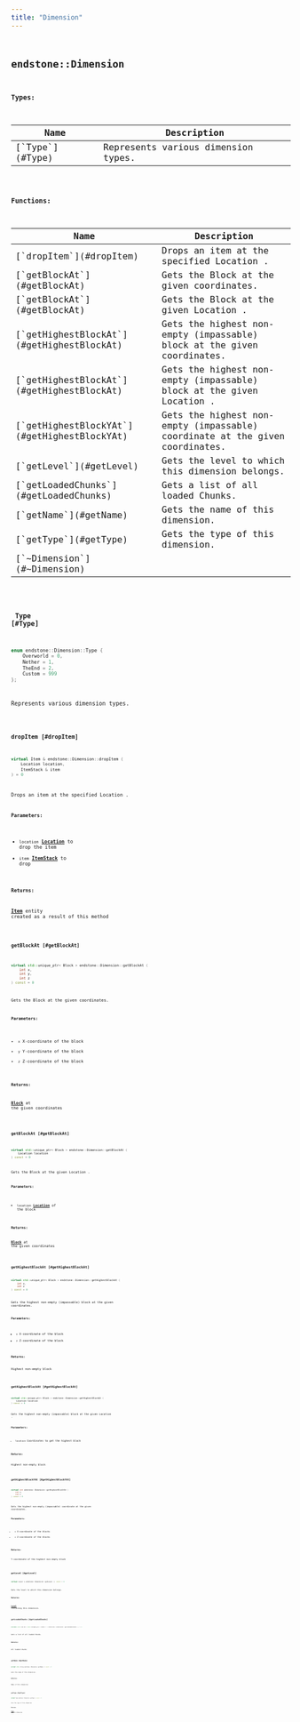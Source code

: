 ```yaml
---
title: "Dimension"
---
```


## <code className="doc-symbol doc-symbol-class"/> endstone::Dimension







**Types:**

<table>
<thead>
   <tr>
      <th>Name</th>
      <th>Description</th>
   </tr>
</thead>
<tbody>
<tr key="classendstone_1_1_dimension_1a5dbe2e9365112e8c0f883978fae1356b">
    <td>[`Type`](#Type)</td>
    <td>Represents various dimension types.</td>
</tr>
</tbody>
</table>









**Functions:**

<table>
<thead>
   <tr>
      <th>Name</th>
      <th>Description</th>
   </tr>
</thead>
<tbody>
<tr key="classendstone_1_1_dimension_1a2e5a4db170608345dac498ffd627ef6c">
    <td>[`dropItem`](#dropItem)</td>
    <td>Drops an item at the specified Location .</td>
</tr>
<tr key="classendstone_1_1_dimension_1a3dee0a686f00cf7c2c861a798ccf2346">
    <td>[`getBlockAt`](#getBlockAt)</td>
    <td>Gets the Block at the given coordinates.</td>
</tr>
<tr key="classendstone_1_1_dimension_1afd372293472494681775452163da7aed">
    <td>[`getBlockAt`](#getBlockAt)</td>
    <td>Gets the Block at the given Location .</td>
</tr>
<tr key="classendstone_1_1_dimension_1a59ce26e75b00ffc1b6a3dff6ab35331c">
    <td>[`getHighestBlockAt`](#getHighestBlockAt)</td>
    <td>Gets the highest non-empty (impassable) block at the given coordinates.</td>
</tr>
<tr key="classendstone_1_1_dimension_1aaf801dc0b5f2d696178b5770d7466d79">
    <td>[`getHighestBlockAt`](#getHighestBlockAt)</td>
    <td>Gets the highest non-empty (impassable) block at the given Location .</td>
</tr>
<tr key="classendstone_1_1_dimension_1a444efcebbf833e779384449f781a10c6">
    <td>[`getHighestBlockYAt`](#getHighestBlockYAt)</td>
    <td>Gets the highest non-empty (impassable) coordinate at the given coordinates.</td>
</tr>
<tr key="classendstone_1_1_dimension_1a541fd7f166a3d746dde92b57e4843f6a">
    <td>[`getLevel`](#getLevel)</td>
    <td>Gets the level to which this dimension belongs.</td>
</tr>
<tr key="classendstone_1_1_dimension_1a065a2b1242a809b89dd1502b2ad828b6">
    <td>[`getLoadedChunks`](#getLoadedChunks)</td>
    <td>Gets a list of all loaded Chunks.</td>
</tr>
<tr key="classendstone_1_1_dimension_1a3cd59f6145706ead47d173255a10a39d">
    <td>[`getName`](#getName)</td>
    <td>Gets the name of this dimension.</td>
</tr>
<tr key="classendstone_1_1_dimension_1a9d9baf77525291924f80c682cc3d012c">
    <td>[`getType`](#getType)</td>
    <td>Gets the type of this dimension.</td>
</tr>
<tr key="classendstone_1_1_dimension_1a24406b7020898c1be0ce62e57ffce62d">
    <td>[`~Dimension`](#~Dimension)</td>
    <td></td>
</tr>
</tbody>
</table>

### <code className="doc-symbol doc-symbol-enum"/> Type [#Type]

```cpp
enum endstone::Dimension::Type {
    Overworld = 0,
    Nether = 1,
    TheEnd = 2,
    Custom = 999
};
```

Represents various dimension types.

### <code className="doc-symbol doc-symbol-function"/> dropItem [#dropItem]

```cpp
virtual Item & endstone::Dimension::dropItem (
    Location location,
    ItemStack & item
) = 0
```

Drops an item at the specified Location .



**Parameters:**


* `location` [**Location**](classendstone_1_1_location.md) to drop the item 
* `item` [**ItemStack**](classendstone_1_1_item_stack.md) to drop



**Returns:**

[**Item**](classendstone_1_1_item.md) entity created as a result of this method 





        
### <code className="doc-symbol doc-symbol-function"/> getBlockAt [#getBlockAt]

```cpp
virtual std::unique_ptr< Block > endstone::Dimension::getBlockAt (
    int x,
    int y,
    int z
) const = 0
```

Gets the Block at the given coordinates.



**Parameters:**


* `x` X-coordinate of the block 
* `y` Y-coordinate of the block 
* `z` Z-coordinate of the block 



**Returns:**

[**Block**](classendstone_1_1_block.md) at the given coordinates 





        
### <code className="doc-symbol doc-symbol-function"/> getBlockAt [#getBlockAt]

```cpp
virtual std::unique_ptr< Block > endstone::Dimension::getBlockAt (
    Location location
) const = 0
```

Gets the Block at the given Location .



**Parameters:**


* `location` [**Location**](classendstone_1_1_location.md) of the block 



**Returns:**

[**Block**](classendstone_1_1_block.md) at the given coordinates 





        
### <code className="doc-symbol doc-symbol-function"/> getHighestBlockAt [#getHighestBlockAt]

```cpp
virtual std::unique_ptr< Block > endstone::Dimension::getHighestBlockAt (
    int x,
    int z
) const = 0
```

Gets the highest non-empty (impassable) block at the given coordinates.



**Parameters:**


* `x` X-coordinate of the block 
* `z` Z-coordinate of the block 



**Returns:**

Highest non-empty block 





        
### <code className="doc-symbol doc-symbol-function"/> getHighestBlockAt [#getHighestBlockAt]

```cpp
virtual std::unique_ptr< Block > endstone::Dimension::getHighestBlockAt (
    Location location
) const = 0
```

Gets the highest non-empty (impassable) block at the given Location .



**Parameters:**


* `location` Coordinates to get the highest block 



**Returns:**

Highest non-empty block 





        
### <code className="doc-symbol doc-symbol-function"/> getHighestBlockYAt [#getHighestBlockYAt]

```cpp
virtual int endstone::Dimension::getHighestBlockYAt (
    int x,
    int z
) const = 0
```

Gets the highest non-empty (impassable) coordinate at the given coordinates.



**Parameters:**


* `x` X-coordinate of the blocks 
* `z` Z-coordinate of the blocks 



**Returns:**

Y-coordinate of the highest non-empty block 





        
### <code className="doc-symbol doc-symbol-function"/> getLevel [#getLevel]

```cpp
virtual Level & endstone::Dimension::getLevel () const = 0
```

Gets the level to which this dimension belongs.



**Returns:**

[**Level**](classendstone_1_1_level.md) containing this dimension. 





        
### <code className="doc-symbol doc-symbol-function"/> getLoadedChunks [#getLoadedChunks]

```cpp
virtual std::vector< std::unique_ptr< Chunk > > endstone::Dimension::getLoadedChunks () = 0
```

Gets a list of all loaded Chunks.



**Returns:**

All loaded chunks 





        
### <code className="doc-symbol doc-symbol-function"/> getName [#getName]

```cpp
virtual std::string endstone::Dimension::getName () const = 0
```

Gets the name of this dimension.



**Returns:**

Name of this dimension 





        
### <code className="doc-symbol doc-symbol-function"/> getType [#getType]

```cpp
virtual Type endstone::Dimension::getType () const = 0
```

Gets the type of this dimension.



**Returns:**

[**Type**](classendstone_1_1_dimension.md#enum-type) of this dimension 





        